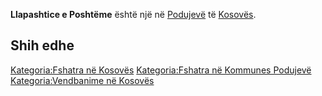 {{Fshat në 
 | Emri                = Llapashtice e Poshtëme
 | EmriAlt                = 
 | NAME_SHORT_FORM=      
 | NAME_GENERIC=      
 | NAME_SORT_NAME_RO=      LLAPASHTICEEPOSHTEME
 | FULL_NAME_RO = Llapashtice e Poshtëme
 | FULL_NAME_ND_RO=Llapashtice e Poshteme
 | SORT_NAME_RG=LLAPASHTICEEPOSHTEME
 | FULL_NAME_RG=Llapashtice e Poshtëme
 | FULL_NAME_ND_RG=Llapashtice e Poshteme
 | SRP_NAME_SHORT_FORM=      
 | SRP_NAME_GENERIC=      
 | SRP_NAME_SORT_NAME_RO=      
 | SRP_FULL_NAME_RO = 
 | SRP_FULL_NAME_ND_RO=
 | SRP_SORT_NAME_RG=
 | SRP_FULL_NAME_RG=
 | SRP_FULL_NAME_ND_RG=
 | Emri (Rasa dhanore) = 
 | Figura              = 
 | Shteti              = Kosovo
 | Komuna              = Podujevë
 | Kodi postar         = 
 | Sipërfaqja          = 

 | Popullsia           = 

 | Regj. i popullsisë  = 
 | Dend. e popullsisë  = 
 | Faqja zyrtare       = 
 <!--- Koordinatat ----> 
 | Gjerësia            = 42.884691
 | Gjatësia            = 21.168694
 | Lartësia            = 
}}
'''Llapashtice e Poshtëme''' është një [[]] në [[Podujevë]] të [[Kosovës]].

<!-- == Gjeografia == -->
<!-- == Historia == -->
<!-- == Demografia == -->
== Shih edhe ==
{{Komuna Podujevë}}
{{Kosovo-Administrata-Cung}}

[[Kategoria:Fshatra në Kosovës]]
[[Kategoria:Fshatra në Kommunes Podujevë]]
[[Kategoria:Vendbanime në Kosovës]]